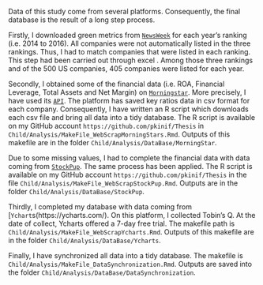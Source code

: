 Data of this study come from several platforms. Consequently, the final database is the result of a long step process.

Firstly, I downloaded green metrics from [`NewsWeek`](http://www.newsweek.com/2014/06/13/newsweeks-green-rankings-2014-253482.html) for each year's ranking (i.e. 2014 to 2016). All companies were not automatically listed in the three rankings. Thus, I had to match companies that were listed in each ranking. This step had been carried out through excel \footnote{see the file \texttt{Child/Analysis/DataBase/NewsWeekGreenRankin/RechercheMatch 14-16.xlsx}}. Among those three rankings and of the 500 US companies, 405 companies were listed for each year. 

Secondly, I obtained some of the financial data (i.e. ROA, Financial Leverage, Total Assets and Net Margin) on [`Morningstar`](http://www.morningstar.be/be/default.aspx). More precisely, I have used its [`API`](https://gist.github.com/hahnicity/45323026693cdde6a116#file-morningstar-api-md). The platform has saved key ratios data in csv format for each company. Consequently, I have written an R script which downloads each csv file and bring all data into a tidy database. The R script is available on my GitHub account `https://github.com/pkinif/Thesis` in `Child/Analysis/MakeFile_WebScrapMorningStars.Rmd`. Outputs of this makefile are in the folder `Child/Analysis/DataBase/MorningStar`. 

Due to some missing values, I had to complete the financial data with data coming from [`StockPup`](http://www.stockpup.com/). The same process has been applied. The R script is available on my GitHub account `https://github.com/pkinif/Thesis` in the file `Child/Analysis/MakeFile_WebScrapStockPup.Rmd`. Outputs are in the folder `Child/Analysis/DataBase/StockPup`. 

Thirdly, I completed my database with data coming from [`Ychart`s(https://ycharts.com/). On this platform, I collected Tobin's Q. At the date of collect, Ycharts offered a 7-day free trial. The makefile path is `Child/Analysis/MakeFile_WebScrapYcharts.Rmd`. Outputs of this makefile are in the folder `Child/Analysis/DataBase/Ycharts`. 

Finally, I have synchronized all data into a tidy database. The makefile is `Child/Analysis/MakeFile_DataSynchronization.Rmd`. Outputs are saved into the folder `Child/Analysis/DataBase/DataSynchronization`.